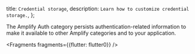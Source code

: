   title: `Credential storage`,
  description: `Learn how to customize credential storage.`,
};

The Amplify Auth category persists authentication-related information to make it available to other Amplify categories and to your application.


<Fragments fragments={{flutter: flutter0}} />